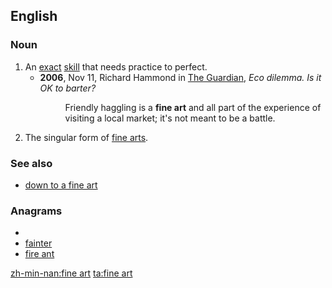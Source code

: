 ==English==

===Noun===
{{en-noun|-|sg=[[fine]] [[art]]}}

# An [[exact]] [[skill]] that needs practice to perfect.
#*'''2006''', Nov 11, Richard Hammond in [[w:The Guardian|The Guardian]], ''Eco dilemma. Is it OK to barter?''
#*:Friendly haggling is a '''fine art''' and all part of the experience of visiting a local market; it's not meant to be a battle.
# The singular form of [[fine arts]].

===See also===
* [[down to a fine art]]

===Anagrams===
* {{alphagram|aefinrt}}
* [[fainter#English|fainter]]
* [[fire ant#English|fire ant]]


[[zh-min-nan:fine art]]
[[ta:fine art]]